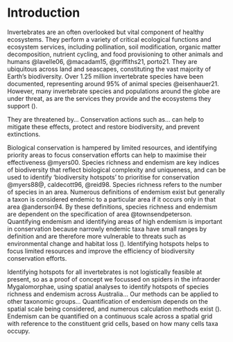 # Introduction

Invertebrates are an often overlooked but vital component of healthy ecosystems. They perform a variety of critical ecological functions and ecosystem services, including pollination, soil modification, organic matter decomposition, nutrient cycling, and food provisioning to other animals and humans @lavelle06, @macadam15, @griffiths21, porto21. They are ubiquitous across land and seascapes, constituting the vast majority of Earth's biodiversity. Over 1.25 million invertebrate species have been documented, representing around 95% of animal species @eisenhauer21. However, many invertebrate species and populations around the globe are under threat, as are the services they provide and the ecosystems they support (). 

They are threatened by... Conservation actions such as... can help to mitigate these effects, protect and restore biodiversity, and prevent extinctions.

Biological conservation is hampered by limited resources, and identifying priority areas to focus conservation efforts can help to maximise their effectiveness @myers00. Species richness and endemism are key indices of biodiversity that reflect biological complexity and uniqueness, and can be used to identify 'biodiversity hotspots' to prioritise for conservation @myers88@, caldecott96, @reid98. Species richness refers to the number of species in an area. Numerous definitions of endemism exist but generally a taxon is considered endemic to a particular area if it occurs only in that area @anderson94. By these definitions, species richness and endemism are dependent on the specification of area @townsendpeterson. Quantifying endemism and identifying areas of high endemism is important in conservation because narrowly endemic taxa have small ranges by definition and are therefore more vulnerable to threats such as environmental change and habitat loss (). Identifying hotspots helps to focus limited resources and improve the efficiency of biodiversity conservation efforts.

Identifying hotspots for all invertebrates is not logistically feasible at present, so as a proof of concept we focussed on spiders in the infraorder Mygalomorphae, using spatial analyses to identify hotspots of species richness and endemism across Australia... Our methods can be applied to other taxonomic groups... Quantification of endemism depends on the spatial scale being considered, and numerous calculation methods exist (). Endemism can be quantified on a continuous scale across a spatial grid with reference to the constituent grid cells, based on how many cells taxa occupy.